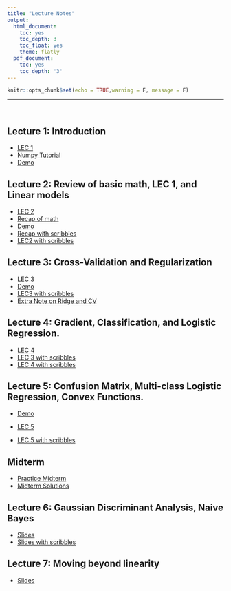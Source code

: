 ```yaml
---
title: "Lecture Notes"
output:
  html_document:
    toc: yes
    toc_depth: 3
    toc_float: yes
    theme: flatly
  pdf_document:
    toc: yes
    toc_depth: '3'
---
```


```r
knitr::opts_chunk$set(echo = TRUE,warning = F, message = F)
```

******

<br>

## Lecture 1: Introduction


* [LEC 1](https://drive.google.com/file/d/1m1PGB40786SMP11YB0vgevaig-SGLEMP/view?usp=sharing)
* [Numpy Tutorial](https://drive.google.com/file/d/14TOP0Q0YrVJ2vpIrdmwzgs0DF3WpmRLV/view?usp=sharing)
* [Demo](https://drive.google.com/file/d/1_6vH0BfXkpMPNQs08HKwzidMI7-Vc6QW/view?usp=sharing) 

## Lecture 2: Review of basic math, LEC 1, and Linear models

* [LEC 2](https://drive.google.com/file/d/1oJ_VoaD2M3bTUNHtpCS9qYzFn-wch120/view?usp=sharing)
* [Recap of math](https://drive.google.com/file/d/1wE6bd-cW_2OIQ8umrqAGf9bK1tsy3nCu/view?usp=sharing)
* [Demo](https://drive.google.com/file/d/1Qxpm6-1ILLryQsMjwrrx9IdMz9zhhTZU/view?usp=sharing)
* [Recap with scribbles](https://drive.google.com/file/d/1aRZXY3pgEjO8dgnOoCD7YkbGdMNuX7DW/view?usp=sharing)
* [LEC2 with scribbles](https://drive.google.com/file/d/1JIX7n1nd3rxkgWKkAxuDayPaI4n7gETu/view?usp=sharing)


## Lecture 3: Cross-Validation and Regularization

* [LEC 3](https://drive.google.com/file/d/1NUpSaUxjgvG1qqIa0US5lNz5uJJl0Pk8/view?usp=sharing)
* [Demo](https://drive.google.com/file/d/1pgQr9v6HA01KY7y26c7u4x_l-PwUP-Ph/view?usp=sharing)
* [LEC3 with scribbles](https://drive.google.com/file/d/1oAk6vl1ZDAjxWRF0KzHmmPU_zfr-sqdV/view?usp=sharing)
* [Extra Note on Ridge and CV](https://drive.google.com/file/d/1Y2EiKZALKZZdF_0-xHnNvfXgXAOBxoFe/view?usp=sharing)


## Lecture 4: Gradient, Classification, and Logistic Regression.

* [LEC 4](https://drive.google.com/file/d/1411tM95gBqrcTXhw3q09Xfm8vNhvDii6/view?usp=sharing)
* [LEC 3 with scribbles](https://drive.google.com/file/d/10UKKiCk0jLE3KCdglevu30n63UyJizMa/view?usp=sharing) 
* [LEC 4 with scribbles](https://drive.google.com/file/d/1TasfQOyI86cXY2Not_PkwslJvY47F4Rj/view?usp=sharing)


## Lecture 5: Confusion Matrix, Multi-class Logistic Regression,  Convex Functions.
<!-- ## Lecture 5: Limit Theorems -->

* [Demo](https://drive.google.com/file/d/1U2jTqfsJj1idw596W-jWVEjK4nWSkaFg/view?usp=sharing)

* [LEC 5](https://drive.google.com/file/d/1g1qUMsK6K062foyaGMslwbQpuLBdlc4n/view?usp=sharing)  

* [LEC 5 with scribbles](https://drive.google.com/file/d/1VE99B-7nToY1GFZuL8NuW_wXOyPZItyW/view?usp=sharing)

## Midterm 

* [Practice Midterm](https://drive.google.com/file/d/1_b7UemW09D66H_k9iAjQuD1cnyMATULy/view?usp=sharing)
* [Midterm Solutions](https://drive.google.com/file/d/1nKMH9Sqye7br4nFRA-gOR8EuXTOrGpCL/view?usp=sharing)

## Lecture 6: Gaussian Discriminant Analysis, Naive Bayes

* [Slides](https://drive.google.com/file/d/1idN7XG-J9UTRhtULkEhAQgn0MsYGwQwW/view?usp=sharing)
* [Slides with scribbles](https://drive.google.com/file/d/1Qzmq92NZ2WJdtcwaqpNIuaIvhC157b_-/view?usp=sharing)
 
## Lecture 7: Moving beyond linearity 

* [Slides](https://drive.google.com/file/d/1pOoEYA8ZI3Mkjr3YgMEiR4xoCWLUPr-4/view?usp=sharings)

<!-- * [Slides with scribbles](https://drive.google.com/file/d/18igSSldzFsHNyzjvrN2yOY5lH0cLkp08/view?usp=sharing) -->

<!-- ## Lecture 7: Review -->

<!-- * [Slides](https://drive.google.com/file/d/1P4MO7-UTRKYp0QHolKJjG6g8TaVoM1jO/view?usp=sharing) -->

<!-- * [Slides with scribbles](https://drive.google.com/file/d/1pDwHDEoQfbNpD5OJb5MSOn6bw5LeZphB/view?usp=sharing) -->

<!-- * [Practice problems solutions](https://drive.google.com/file/d/1ZnWW0smCG_FLajO57o7VPbXVnn7HBpbY/view?usp=sharing) -->

<!-- ## Lecture 8: Nonparametric Inference -->

<!-- * [Slides](https://drive.google.com/file/d/1C1txT_EBAjdq9rwX-6N-GOB2vo4DS_za/view?usp=sharing) -->

<!-- * [Slides with scribbles](https://drive.google.com/file/d/1U_mR2KELhQy4Ch7QRO4yf-tXqraPz_yb/view?usp=sharing) -->

<!-- * [Final Project](https://drive.google.com/file/d/1i8XChf0KLUPSS7IvGOKLSCv9mLbG0xGO/view?usp=sharing) -->

<!-- * [Final Project with scribbles](https://drive.google.com/file/d/1zxCdNsPhX7yS6DQWzZrmJMQxdU88B1AB/view?usp=sharing) -->


<!-- ## Lecture 9: Parametric Inference -->

<!-- * [Slides](https://drive.google.com/file/d/1b1UfRKBuA1NHHfvy93BqnCo1ezRzY8Pb/view?usp=sharing) -->

<!-- * [Slides with scribbles](https://drive.google.com/file/d/1mFBx7YhH76CWYVUlzr75_qT9DGtF8kE9/view?usp=sharing) -->


<!-- ## Lecture 10: MLE Asymptotics -->

<!-- * [Slides](https://drive.google.com/file/d/1DtU34x9yXoCzndl_vBi6fsRsE9O64JPX/view?usp=sharing) -->
